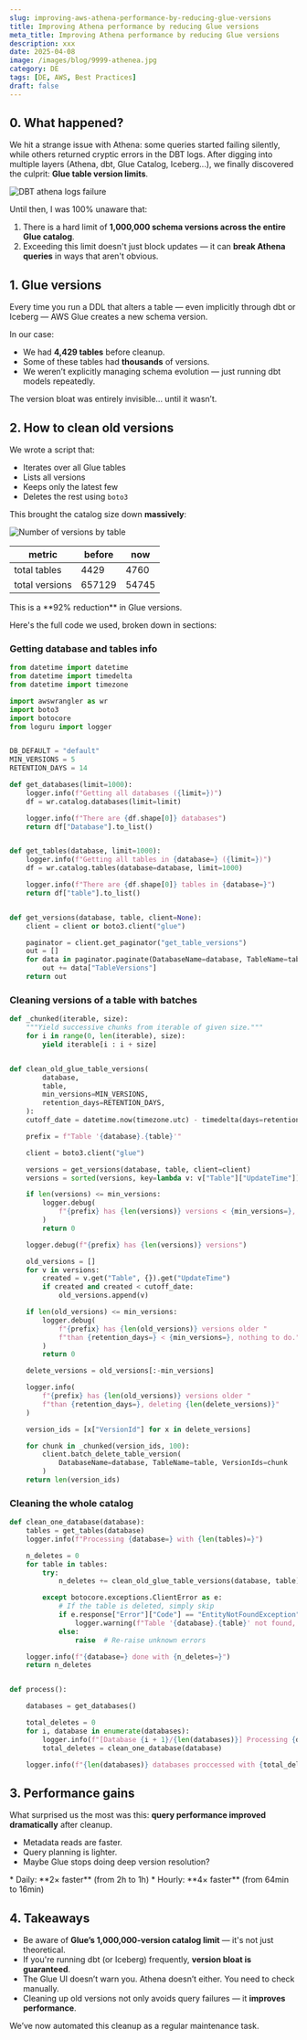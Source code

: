 ```yaml
---
slug: improving-aws-athena-performance-by-reducing-glue-versions
title: Improving Athena performance by reducing Glue versions
meta_title: Improving Athena performance by reducing Glue versions
description: xxx
date: 2025-04-08
image: /images/blog/9999-athenea.jpg
category: DE
tags: [DE, AWS, Best Practices]
draft: false
---
```


<script type="module" src="/js/posts/9999-glue-versions.js"></script>

## 0. What happened?

We hit a strange issue with Athena: some queries started failing silently, while others returned cryptic errors in the DBT logs. After digging into multiple layers (Athena, dbt, Glue Catalog, Iceberg...), we finally discovered the culprit: **Glue table version limits**.

![DBT athena logs failure](../../images/posts/2025/9999-dbt-athena-failure.jpg)

Until then, I was 100% unaware that:
1. There is a hard limit of **1,000,000 schema versions across the entire Glue catalog**.
2. Exceeding this limit doesn't just block updates — it can **break Athena queries** in ways that aren't obvious.


## 1. Glue versions

Every time you run a DDL that alters a table — even implicitly through dbt or Iceberg — AWS Glue creates a new schema version.

In our case:
- We had **4,429 tables** before cleanup.
- Some of these tables had **thousands** of versions.
- We weren’t explicitly managing schema evolution — just running dbt models repeatedly.

The version bloat was entirely invisible... until it wasn’t.


## 2. How to clean old versions

We wrote a script that:
- Iterates over all Glue tables
- Lists all versions
- Keeps only the latest few
- Deletes the rest using `boto3`

This brought the catalog size down **massively**:

![Number of versions by table](../../images/posts/2025/9999-table-versions.png)

<canvas id="plot-table-versions" style="width:100%;height:300px;"></canvas>

| metric         | before | now   |
|----------------|--------|-------|
| total tables   | 4429   | 4760  |
| total versions | 657129 | 54745 |

<Notice type="success" className="mt-6">
  This is a **92% reduction** in Glue versions.
</Notice>

Here's the full code we used, broken down in sections:


### Getting database and tables info

```python
from datetime import datetime
from datetime import timedelta
from datetime import timezone

import awswrangler as wr
import boto3
import botocore
from loguru import logger


DB_DEFAULT = "default"
MIN_VERSIONS = 5
RETENTION_DAYS = 14

def get_databases(limit=1000):
    logger.info(f"Getting all databases ({limit=})")
    df = wr.catalog.databases(limit=limit)

    logger.info(f"There are {df.shape[0]} databases")
    return df["Database"].to_list()


def get_tables(database, limit=1000):
    logger.info(f"Getting all tables in {database=} ({limit=})")
    df = wr.catalog.tables(database=database, limit=1000)

    logger.info(f"There are {df.shape[0]} tables in {database=}")
    return df["table"].to_list()


def get_versions(database, table, client=None):
    client = client or boto3.client("glue")

    paginator = client.get_paginator("get_table_versions")
    out = []
    for data in paginator.paginate(DatabaseName=database, TableName=table):
        out += data["TableVersions"]
    return out
```

### Cleaning versions of a table with batches

```python
def _chunked(iterable, size):
    """Yield successive chunks from iterable of given size."""
    for i in range(0, len(iterable), size):
        yield iterable[i : i + size]


def clean_old_glue_table_versions(
        database,
        table,
        min_versions=MIN_VERSIONS,
        retention_days=RETENTION_DAYS,
    ):
    cutoff_date = datetime.now(timezone.utc) - timedelta(days=retention_days)

    prefix = f"Table '{database}.{table}'"

    client = boto3.client("glue")

    versions = get_versions(database, table, client=client)
    versions = sorted(versions, key=lambda v: v["Table"]["UpdateTime"])

    if len(versions) <= min_versions:
        logger.debug(
            f"{prefix} has {len(versions)} versions < {min_versions=}, nothing to do."
        )
        return 0

    logger.debug(f"{prefix} has {len(versions)} versions")

    old_versions = []
    for v in versions:
        created = v.get("Table", {}).get("UpdateTime")
        if created and created < cutoff_date:
            old_versions.append(v)

    if len(old_versions) <= min_versions:
        logger.debug(
            f"{prefix} has {len(old_versions)} versions older "
            f"than {retention_days=} < {min_versions=}, nothing to do."
        )
        return 0

    delete_versions = old_versions[:-min_versions]

    logger.info(
        f"{prefix} has {len(old_versions)} versions older "
        f"than {retention_days=}, deleting {len(delete_versions)}"
    )

    version_ids = [x["VersionId"] for x in delete_versions]

    for chunk in _chunked(version_ids, 100):
        client.batch_delete_table_version(
            DatabaseName=database, TableName=table, VersionIds=chunk
        )
    return len(version_ids)
```

### Cleaning the whole catalog

```python
def clean_one_database(database):
    tables = get_tables(database)
    logger.info(f"Processing {database=} with {len(tables)=}")

    n_deletes = 0
    for table in tables:
        try:
            n_deletes += clean_old_glue_table_versions(database, table)

        except botocore.exceptions.ClientError as e:
            # If the table is deleted, simply skip
            if e.response["Error"]["Code"] == "EntityNotFoundException":
                logger.warning(f"Table '{database}.{table}' not found, skipping it")
            else:
                raise  # Re-raise unknown errors

    logger.info(f"{database=} done with {n_deletes=}")
    return n_deletes


def process():

    databases = get_databases()

    total_deletes = 0
    for i, database in enumerate(databases):
        logger.info(f"[Database {i + 1}/{len(databases)}] Processing {database=}")
        total_deletes = clean_one_database(database)

    logger.info(f"{len(databases)} databases proccessed with {total_deletes=}")
```

## 3. Performance gains

What surprised us the most was this: **query performance improved dramatically** after cleanup.

- Metadata reads are faster.
- Query planning is lighter.
- Maybe Glue stops doing deep version resolution?

<canvas id="plot-dbt-execution-time" style="width:100%;height:300px;"></canvas>

<Notice type="success" className="mt-6">
  * Daily: **2× faster** (from 2h to 1h)
  * Hourly: **4× faster** (from 64min to 16min)
</Notice>


## 4. Takeaways

- Be aware of **Glue’s 1,000,000-version catalog limit** — it's not just theoretical.
- If you're running dbt (or Iceberg) frequently, **version bloat is guaranteed**.
- The Glue UI doesn’t warn you. Athena doesn’t either. You need to check manually.
- Cleaning up old versions not only avoids query failures — it **improves performance**.

We’ve now automated this cleanup as a regular maintenance task.
